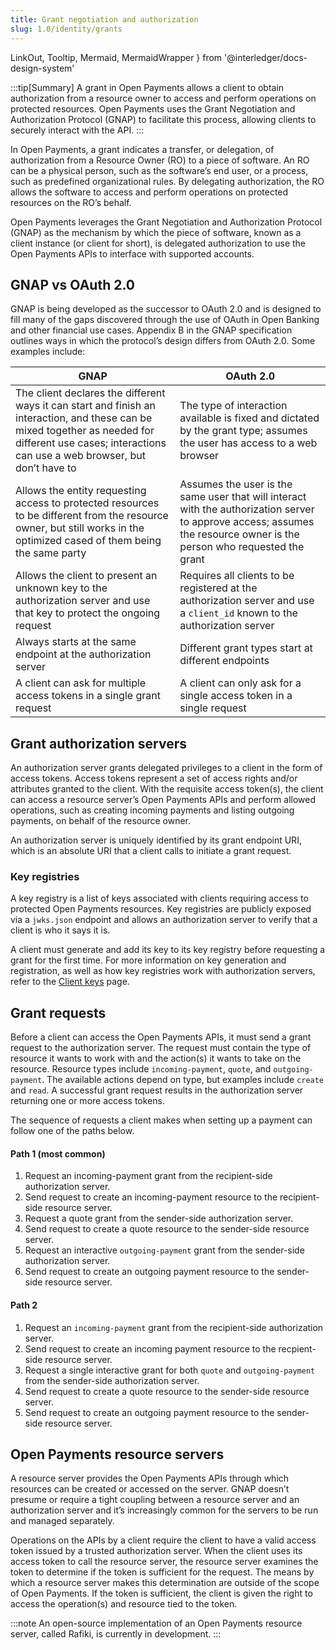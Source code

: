 ```yaml
---
title: Grant negotiation and authorization
slug: 1.0/identity/grants
---
```


  LinkOut,
  Tooltip,
  Mermaid,
  MermaidWrapper
} from '@interledger/docs-design-system'

:::tip[Summary]
A grant in Open Payments allows a client to obtain authorization from a resource owner to access and perform operations on protected resources. Open Payments uses the Grant Negotiation and Authorization Protocol (GNAP) to facilitate this process, allowing clients to securely interact with the API.
:::

In Open Payments, a grant indicates a transfer, or delegation, of authorization from a Resource Owner (RO) to a piece of software. An RO can be a physical person, such as the software’s end user, or a process, such as predefined organizational rules. By delegating authorization, the RO allows the software to access and perform operations on protected resources on the RO’s behalf.

Open Payments leverages the <LinkOut href="https://datatracker.ietf.org/doc/html/draft-ietf-gnap-core-protocol">Grant Negotiation and Authorization Protocol (GNAP)</LinkOut> as the mechanism by which the piece of software, known as a client instance (or client for short), is delegated authorization to use the Open Payments APIs to interface with supported accounts.

## GNAP vs OAuth 2.0

GNAP is being developed as the successor to OAuth 2.0 and is designed to fill many of the gaps discovered through the use of OAuth in Open Banking and other financial use cases. <LinkOut href="https://datatracker.ietf.org/doc/html/draft-ietf-gnap-core-protocol#name-compared-to-oauth-20">Appendix B</LinkOut> in the GNAP specification outlines ways in which the protocol’s design differs from OAuth 2.0. Some examples include:

| GNAP                                                                                                                                                                                                    | OAuth 2.0                                                                                                                                                              |
| ------------------------------------------------------------------------------------------------------------------------------------------------------------------------------------------------------- | ---------------------------------------------------------------------------------------------------------------------------------------------------------------------- |
| The client declares the different ways it can start and finish an interaction, and these can be mixed together as needed for different use cases; interactions can use a web browser, but don’t have to | The type of interaction available is fixed and dictated by the grant type; assumes the user has access to a web browser                                                |
| Allows the entity requesting access to protected resources to be different from the resource owner, but still works in the optimized cased of them being the same party                                 | Assumes the user is the same user that will interact with the authorization server to approve access; assumes the resource owner is the person who requested the grant |
| Allows the client to present an unknown key to the authorization server and use that key to protect the ongoing request                                                                                 | Requires all clients to be registered at the authorization server and use a `client_id` known to the authorization server                                              |
| Always starts at the same endpoint at the authorization server                                                                                                                                          | Different grant types start at different endpoints                                                                                                                     |
| A client can ask for multiple access tokens in a single grant request                                                                                                                                   | A client can only ask for a single access token in a single request                                                                                                    |

## Grant authorization servers

An authorization server grants delegated privileges to a client in the form of access tokens. Access tokens represent a set of access rights and/or attributes granted to the client. With the requisite access token(s), the client can access a resource server’s Open Payments APIs and perform allowed operations, such as creating incoming payments and listing outgoing payments, on behalf of the resource owner.

An authorization server is uniquely identified by its grant endpoint URI, which is an absolute URI that a client calls to initiate a grant request.

### Key registries

A key registry is a list of keys associated with clients requiring access to protected Open Payments resources. Key registries are publicly exposed via a `jwks.json` endpoint and allows an authorization server to verify that a client is who it says it is.

A client must generate and add its key to its key registry before requesting a grant for the first time. For more information on key generation and registration, as well as how key registries work with authorization servers, refer to the [Client keys](/1.0/identity/client-keys) page.

## Grant requests

Before a client can access the Open Payments APIs, it must send a grant request to the authorization server. The request must contain the type of resource it wants to work with and the action(s) it wants to take on the resource. Resource types include `incoming-payment`, `quote`, and `outgoing-payment`. The available actions depend on type, but examples include `create` and `read`. A successful grant request results in the authorization server returning one or more access tokens.

The sequence of requests a client makes when setting up a payment can follow one of the paths below.

#### Path 1 (most common)

1. Request an incoming-payment grant from the recipient-side authorization server.
2. Send request to create an incoming-payment resource to the recipient-side resource server.
3. Request a quote grant from the sender-side authorization server.
4. Send request to create a quote resource to the sender-side resource server.
5. Request an interactive `outgoing-payment` grant from the sender-side authorization server.
6. Send request to create an outgoing payment resource to the sender-side resource server.

#### Path 2

1. Request an `incoming-payment` grant from the recipient-side authorization server.
2. Send request to create an incoming payment resource to the recpient-side resource server.
3. Request a single interactive grant for both `quote` and `outgoing-payment` from the sender-side authorization server.
4. Send request to create a quote resource to the sender-side resource server.
5. Send request to create an outgoing payment resource to the sender-side resource server.

## Open Payments resource servers

A resource server provides the Open Payments APIs through which resources can be created or accessed on the server. GNAP doesn’t presume or require a tight coupling between a resource server and an authorization server and it’s increasingly common for the servers to be run and managed separately.

Operations on the APIs by a client require the client to have a valid access token issued by a <LinkOut href="https://datatracker.ietf.org/doc/html/draft-ietf-gnap-core-protocol-16#name-trust-relationships">trusted authorization server</LinkOut>. When the client uses its access token to call the resource server, the resource server examines the token to determine if the token is sufficient for the request. The means by which a resource server makes this determination are outside of the scope of Open Payments. If the token is sufficient, the client is given the right to access the operation(s) and resource tied to the token.

:::note
An open-source implementation of an Open Payments resource server, called <LinkOut href="https://rafiki.dev">Rafiki</LinkOut>, is currently in development.
:::
